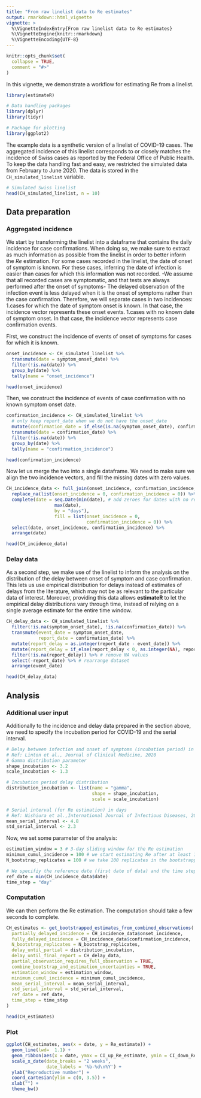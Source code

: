 ```yaml
---
title: "From raw linelist data to Re estimates"
output: rmarkdown::html_vignette
vignette: >
  %\VignetteIndexEntry{From raw linelist data to Re estimates}
  %\VignetteEngine{knitr::rmarkdown}
  %\VignetteEncoding{UTF-8}
---
```


```r
knitr::opts_chunk$set(
  collapse = TRUE,
  comment = "#>"
)
```

In this vignette, we demonstrate a workflow for estimating Re from a linelist.

```r
library(estimateR)

# Data handling packages
library(dplyr)
library(tidyr)

# Package for plotting
library(ggplot2)
```

The example data is a synthetic version of a linelist of COVID-19 cases.
The aggregated incidence of this linelist corresponds to or closely matches the incidence of Swiss cases as reported by the Federal Office of Public Health.
To keep the data handling fast and easy, we restricted the simulated data from February to June 2020.
The data is stored in the `CH_simulated_linelist` variable.
```r
# Simulated Swiss linelist
head(CH_simulated_linelist, n = 10)
```

## Data preparation
### Aggregated incidence

We start by transforming the linelist into a dataframe that contains the daily incidence for case confirmations.
When doing so, we make sure to extract as much information as possible from the linelist in order to better inform the *Re* estimation.
For some cases recorded in the linelist, the date of onset of symptom is known. For these cases,
inferring the date of infection is easier than cases for which this information was not recorded.
-We assume that all recorded cases are symptomatic, and that tests are always performed after
the onset of symptoms-
The delayed observation of the infection event is less delayed when it is the onset of symptoms rather than the case confirmation.
Therefore, we will separate cases in two incidences: 
1.cases for which the date of symptom onset is known. In that case, the incidence vector represents these onset events.
1.cases with no known date of symptom onset. In that case, the incidence vector represents case confirmation events.

First, we construct the incidence of events of onset of symptoms for cases for which it is known.
```r
onset_incidence <- CH_simulated_linelist %>%
  transmute(date = symptom_onset_date) %>%
  filter(!is.na(date)) %>%
  group_by(date) %>%
  tally(name = "onset_incidence")

head(onset_incidence)
```
Then, we construct the incidence of events of case confirmation with no known symptom onset date.
```r
confirmation_incidence <- CH_simulated_linelist %>%
  # only keep report_date when we do not have the onset_date
  mutate(confirmation_date = if_else(is.na(symptom_onset_date), confirmation_date, as.Date(NA))) %>%
  transmute(date = confirmation_date) %>%
  filter(!is.na(date)) %>%
  group_by(date) %>%
  tally(name = "confirmation_incidence")

head(confirmation_incidence)
```
Now let us merge the two into a single dataframe. We need to make sure we align the two incidence vectors, and fill the missing dates with zero values.

```r
CH_incidence_data <- full_join(onset_incidence, confirmation_incidence, by = 'date') %>%
  replace_na(list(onset_incidence = 0, confirmation_incidence = 0)) %>%
  complete(date = seq.Date(min(date), # add zeroes for dates with no reported case
                  max(date),
                  by = "days"),
                  fill = list(onset_incidence = 0,
                              confirmation_incidence = 0)) %>%
  select(date, onset_incidence, confirmation_incidence) %>%
  arrange(date)

head(CH_incidence_data)
```

### Delay data
As a second step, we make use of the linelist to inform the analysis on the distribution of the delay between onset of symptom and case confirmation.
This lets us use empirical distribution for delays instead of estimates of delays from the literature, which may not be as relevant to the particular data of interest.
Moreover, providing this data allows **estimateR** to let the empirical delay distributions vary through time, instead of relying on a single average estimate for the entire time window.

```r
CH_delay_data <- CH_simulated_linelist %>%
  filter(!is.na(symptom_onset_date), !is.na(confirmation_date)) %>%
  transmute(event_date = symptom_onset_date,
            report_date = confirmation_date) %>% 
  mutate(report_delay = as.integer(report_date - event_date)) %>% 
  mutate(report_delay = if_else(report_delay < 0, as.integer(NA), report_delay)) %>%  # curate negative delays
  filter(!is.na(report_delay)) %>% # remove NA values
  select(-report_date) %>% # rearrange dataset
  arrange(event_date)

head(CH_delay_data)
```

## Analysis

### Additional user input

Additionally to the incidence and delay data prepared in the section above, we need to specify the incubation period for COVID-19 and the serial interval.
```r
# Delay between infection and onset of symptoms (incubation period) in days
# Ref: Linton et al., Journal of Clinical Medicine, 2020
# Gamma distribution parameter
shape_incubation <- 3.2
scale_incubation <- 1.3

# Incubation period delay distribution
distribution_incubation <- list(name = "gamma", 
                                shape = shape_incubation, 
                                scale = scale_incubation)

# Serial interval (for Re estimation) in days
# Ref: Nishiura et al.,International Journal of Infectious Diseases, 2020
mean_serial_interval <- 4.8
std_serial_interval <- 2.3
```

Now, we set some parameter of the analysis:
```r
estimation_window = 3 # 3-day sliding window for the Re estimation
minimum_cumul_incidence = 100 # we start estimating Re after at least 100 cases have been recorded
N_bootstrap_replicates = 100 # we take 100 replicates in the bootstrapping procedure

# We specifiy the reference date (first date of data) and the time step of data.
ref_date = min(CH_incidence_data$date)
time_step = "day"
```

### Computation 
We can then perform the Re estimation. The computation should take a few seconds to complete.
```r
CH_estimates <- get_bootstrapped_estimates_from_combined_observations(
  partially_delayed_incidence = CH_incidence_data$onset_incidence,
  fully_delayed_incidence = CH_incidence_data$confirmation_incidence,
  N_bootstrap_replicates = N_bootstrap_replicates,
  delay_until_partial = distribution_incubation,
  delay_until_final_report = CH_delay_data,
  partial_observation_requires_full_observation = TRUE,
  combine_bootstrap_and_estimation_uncertainties = TRUE,
  estimation_window = estimation_window,
  minimum_cumul_incidence = minimum_cumul_incidence,
  mean_serial_interval = mean_serial_interval,
  std_serial_interval = std_serial_interval,
  ref_date = ref_date,
  time_step = time_step
)

head(CH_estimates)
```

### Plot
```r
ggplot(CH_estimates, aes(x = date, y = Re_estimate)) +
  geom_line(lwd=  1.1) +
  geom_ribbon(aes(x = date, ymax = CI_up_Re_estimate, ymin = CI_down_Re_estimate), alpha = 0.45, colour = NA) +
  scale_x_date(date_breaks = "2 weeks",
               date_labels = '%b-%d\n%Y') +
  ylab("Reproductive number") +
  coord_cartesian(ylim = c(0, 3.5)) +
  xlab("") +
  theme_bw()
```
